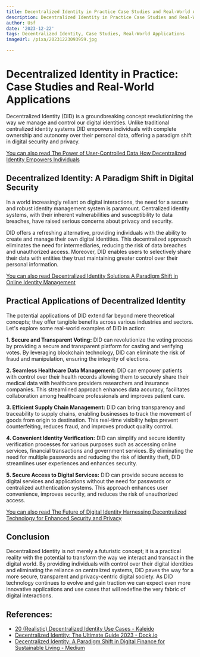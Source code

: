 ```yaml
---
title: Decentralized Identity in Practice Case Studies and Real-World Applications
description: Decentralized Identity in Practice Case Studies and Real-World Applications
author: Usf
date: '2023-12-22'
tags: Decentralized Identity, Case Studies, Real-World Applications
imageUrl: /pixa/20231223093959.jpg

---
```

# Decentralized Identity in  Practice: Case Studies and Real-World Applications

Decentralized Identity (DID)  is a groundbreaking concept revolutionizing the way  we manage and control our digital identities. Unlike traditional centralized identity systems DID  empowers individuals with complete ownership and  autonomy over their personal data,  offering a paradigm shift in digital security and privacy.

[You can also read  The Power of User-Controlled Data How Decentralized Identity Empowers Individuals](The%20Power%20of%20User-Controlled%20Data%20How%20Decentralized%20Identity%20Empowers%20Individuals)


##  Decentralized Identity: A Paradigm Shift in Digital Security

In a  world increasingly reliant on digital interactions, the need for a secure and robust identity management system is paramount. Centralized identity systems,  with their inherent vulnerabilities and susceptibility to data  breaches, have  raised serious  concerns about privacy and security.

DID offers  a refreshing alternative, providing individuals with the  ability to create and manage their own digital identities. This decentralized approach eliminates the need for intermediaries, reducing the risk of data breaches and unauthorized access. Moreover, DID enables users to selectively share their data with entities they trust  maintaining greater control over their personal information.

[You can  also read Decentralized Identity Solutions A Paradigm  Shift in Online Identity Management](Decentralized%20Identity%20Solutions%20A%20Paradigm%20Shift%20in%20Online%20Identity%20Management)


## Practical Applications of Decentralized Identity

The potential applications of DID extend far beyond mere theoretical concepts;  they offer tangible benefits across various industries and sectors.  Let's explore some real-world examples of DID in action:

**1. Secure and Transparent  Voting:** DID  can revolutionize the voting process by providing a secure and transparent platform for  casting and verifying votes. By leveraging blockchain technology, DID can eliminate the risk of fraud and manipulation, ensuring the integrity of elections.

**2. Seamless Healthcare  Data Management:** DID can empower patients with control over  their  health records allowing them to securely share their medical data with  healthcare providers researchers and insurance companies. This streamlined approach enhances data accuracy,  facilitates collaboration among healthcare professionals and improves patient care.

**3. Efficient Supply Chain Management:** DID can  bring  transparency and traceability  to supply chains, enabling businesses to track the movement of goods  from origin to destination.  This  real-time visibility helps prevent counterfeiting, reduces fraud,  and improves product quality control.

**4. Convenient Identity Verification:** DID can simplify and secure identity verification processes  for various purposes such as accessing  online services, financial transactions and government services.  By eliminating the need  for multiple passwords  and reducing the risk of identity theft, DID streamlines user experiences and enhances security.

**5. Secure Access to Digital Services:** DID can provide secure access to digital services and applications without the need for passwords or centralized authentication systems. This approach enhances user convenience, improves security, and reduces the risk of unauthorized access.

[You can also read The Future of  Digital  Identity Harnessing Decentralized Technology for Enhanced Security and Privacy](The%20Future%20of%20Digital%20Identity%20Harnessing%20Decentralized%20Technology%20for%20Enhanced%20Security%20and%20Privacy)


## Conclusion

Decentralized Identity  is not merely a futuristic  concept; it is a practical reality with the potential to transform  the way  we interact and  transact in the digital world. By providing individuals with control over their  digital identities and eliminating the reliance on centralized systems, DID paves the  way for a more secure, transparent and privacy-centric digital society. As DID technology continues to evolve and gain traction we can expect even more  innovative  applications and use cases that will redefine the very fabric of digital interactions.

## References:
- [20 (Realistic) Decentralized Identity Use Cases - Kaleido](https://www.kaleido.io/blockchain-blog/use-cases-for-decentralized-identity)
- [Decentralized Identity: The Ultimate Guide 2023 - Dock.io](https://www.dock.io/post/decentralized-identity)
- [Decentralized Identity: A Paradigm Shift in Digital Finance for Sustainable Living - Medium](https://medium.com/@syedhasnaatabbas/created-with-aiprm-prompt-human-written-100-unique-seo-optimized-article-29c3bb9c34d4)
